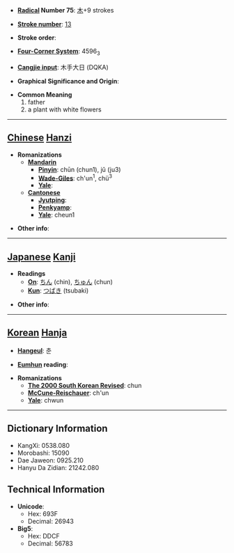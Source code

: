 * '''[[Wiktionary:Chinese radical index| Radical]] Number 75''': [[Wiktionary:Chinese radical index 木|木]]+9 strokes

* '''[[Wiktionary:Chinese total strokes index|Stroke number]]''': [[Wiktionary:Chinese total strokes index 13|13]]

* '''Stroke order''': 

* '''[[Wiktionary:Chinese four corner index|Four-Corner System]]''': 4596<sub>3</sub>

* '''[[Wiktionary:Chinese Cangjie index|Cangjie input]]''': 木手大日 (DQKA)

* '''Graphical Significance and Origin''': 

* '''Common Meaning'''
*#father
*# a plant with white flowers


----

== [[Chinese]] [[Hanzi]] ==

* '''Romanizations'''
** '''[[Mandarin]]'''
*** '''[[Pinyin]]''': chūn (chun1), jǔ (ju3)
*** '''[[Wade-Giles]]''': ch'un<sup>1</sup>, chü<sup>3</sup>
*** '''[[Yale]]''': 
** '''[[Cantonese]]'''
*** '''[[Jyutping]]''':
*** '''[[Penkyamp]]''': 
*** '''[[Yale]]''': cheun1

* '''Other info''': 

----

== [[Japanese]] [[Kanji]] ==

* '''Readings'''
** '''[[On]]''': [[ちん]] (chin), [[ちゅん]] (chun)
** '''[[Kun]]''': [[つばき]] (tsubaki)

* '''Other info''':  

----

== [[Korean]] [[Hanja]] ==

* '''[[Hangeul]]''': 춘

* '''[[Eumhun]] reading''': 

* '''Romanizations'''
** '''[[The 2000 South Korean Revised Romanization|The 2000 South Korean Revised]]''': chun
** '''[[McCune-Reischauer]]''': ch'un
** '''[[Yale]]''': chwun

----

== Dictionary Information ==

* KangXi: 0538.080
* Morobashi: 15090
* Dae Jaweon: 0925.210
* Hanyu Da Zidian: 21242.080

== Technical Information ==

* '''Unicode''':
** Hex: 693F
** Decimal: 26943
* '''Big5''':
** Hex: DDCF
** Decimal: 56783